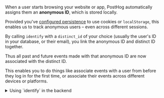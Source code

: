 When a user starts browsing your website or app, PostHog automatically assigns them an **anonymous ID**, which is stored locally. 

Provided you've [configured persistence](/docs/libraries/js/persistence) to use cookies or `localStorage`, this enables us to track anonymous users – even across different sessions.

By calling `identify` with a `distinct_id` of your choice (usually the user's ID in your database, or their email), you link the anonymous ID and distinct ID together.

Thus all past and future events made with that anonymous ID are now associated with the distinct ID. 

This enables you to do things like associate events with a user from before they log in for the first time, or associate their events across different devices or platforms.

<details>
  <summary>Using `identify` in the backend</summary>

  Although it is technically possible to call `identify` using our backend SDKs, it is typically most useful in frontends. This is because there is no concept of anonymous sessions in the backend SDKs.
</details>